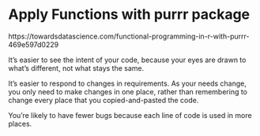 # Apply Functions with purrr package

https://towardsdatascience.com/functional-programming-in-r-with-purrr-469e597d0229


It’s easier to see the intent of your code, because your eyes are drawn to what’s different, not what stays the same.

It’s easier to respond to changes in requirements. As your needs change, you only need to make changes in one place, rather than remembering to change every place that you copied-and-pasted the code.

You’re likely to have fewer bugs because each line of code is used in more places.